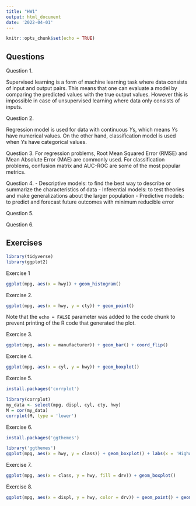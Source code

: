 ```yaml
---
title: "HW1"
output: html_document
date: '2022-04-01'
---
```


```r
knitr::opts_chunk$set(echo = TRUE)
```

## Questions 

Question 1.

Supervised learning is a form of machine learning task where data consists of input and output pairs. This means that one can evaluate a model by comparing the predicted values with the true output values. However this is impossible in case of unsupervised learning where data only consists of inputs.

Question 2.

Regression model is used for data with continuous $Y$s, which means $Y$s have numerical values. On the other hand, classification model is used when $Y$s have categorical values.

Question 3.
For regression problems, Root Mean Squared Error (RMSE) and Mean Absolute Error (MAE) are commonly used. For classification problems, confusion matrix and AUC-ROC are some of the most popular metrics.

Question 4.
- Descriptive models: to find the best way to describe or summarize the characteristics of data
- Inferential models: to test theories and make generalizations about the larger population
- Predictive models: to predict and forecast future outcomes with minimum reducible error

Question 5.


Question 6.

## Exercises

```r
library(tidyverse)
library(ggplot2)
```

Exercise 1

```r
ggplot(mpg, aes(x = hwy)) + geom_histogram()
```

Exercise 2.

```r
ggplot(mpg, aes(x = hwy, y = cty)) + geom_point()
```

Note that the `echo = FALSE` parameter was added to the code chunk to prevent printing of the R code that generated the plot.

Exercise 3.

```r
ggplot(mpg, aes(x = manufacturer)) + geom_bar() + coord_flip()
```

Exercise 4.

```r
ggplot(mpg, aes(x = cyl, y = hwy)) + geom_boxplot()
```

Exercise 5.

```r
install.packages('corrplot')
```

```r
library(corrplot)
my_data <- select(mpg, displ, cyl, cty, hwy)
M = cor(my_data)
corrplot(M, type = 'lower')
```

Exercise 6.

```r
install.packages('ggthemes')
```

```r
library('ggthemes')
ggplot(mpg, aes(x = hwy, y = class)) + geom_boxplot() + labs(x = 'Highway MPG', y = 'Veichle Class') + theme_economist_white(gray_bg = FALSE)
```

Exercise 7.

```r
ggplot(mpg, aes(x = class, y = hwy, fill = drv)) + geom_boxplot()
```

Exercise 8.

```r
ggplot(mpg, aes(x = displ, y = hwy, color = drv)) + geom_point() + geom_smooth(aes(linetype = drv), color = 'blue', se = FALSE)
```
